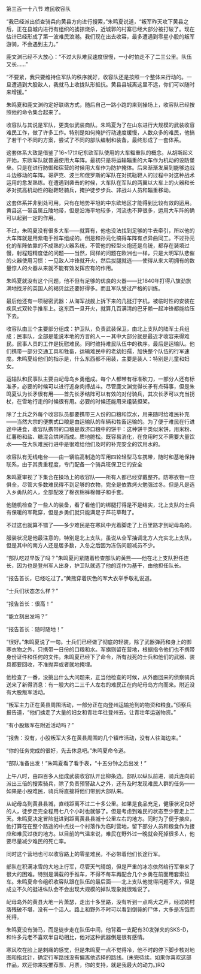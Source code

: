 

第三百一十八节 难民收容队

“我已经派出侦查骑兵向黄县方向进行搜索，”朱鸣夏说道，“叛军昨天攻下黄县之后，正在县城内进行有组织的掳掠烧杀，近城郭的村寨已经大部分被打破了。现在估计已经形成了第一波难民浪潮。我们现在出去收容，最多遭遇到零星小股的叛军游骑，不会遇到主力。”

鹿文渊已经不大放心：“不过大队难民速度很慢，一小时怕走不了二三公里。队伍又长……”

“不要紧，我只要维持住军队的秩序就好，收容队还是按照一个整体来行动的。一旦遭遇到大股敌人，我就马上收拢队形抵抗。黄县县城离这里不远，你们可以随时来增援。”

朱鸣夏和鹿文渊约定好联络方式，随后自己一路小跑的来到操场上，收容队已经按照他的命令集合起来了。

收容队与其说是军队，更类似武装商队。朱鸣夏为了在山东进行大规模的武装收容难民工作，做了许多工作。特别是如何掩护行动速度缓慢，人数众多的难民，他搞了若干个不同的方案，尝试了不同的部队编制和装备。最终形成了一套体系。

这套体系大致是借鉴了16~17世纪东欧军队使用的大车辎重队的概念。从胡斯起义开始，东欧军队就普遍使用大车阵。最初只是将运输辎重的大车作为机动的设防堡垒。只是在进行防御和宿营的时候用大车作为防护掩体。后来渐渐发展到能够边战斗边移动的车阵。哥萨克、波兰和俄罗斯的军队在对抗鞑靼人的过程中对这种战术运用的愈发熟练。在遭遇到袭击的时候，大车队在军队的两翼以大车上的火器和长矛对抗高机动性的鞑靼轻骑兵，掩护徒步步兵、非战斗人员和辎重移动。

这套体系并非到处可用，只有在地势平坦的中东欧地区才能得到比较有效的运用。黄县这一带虽属丘陵地带，但是沿海平地较多，河流也不算很多，运用大车阵的确可以起到一定的作用。

不过，朱鸣夏没有很多大车――就算有，他也没法找到足够的牛去牵引，所以他的大车阵就是用紫电手推车组成的。倒是和孙元化搞得车阵有点异曲同工。不过孙元化的车阵依靠的不成熟的火器系统，不管他的轻型火炮还是鸟铳，都存在装填过慢，射程短精度低的问题――当然，同样的问题在欧洲也一样，只是大明军队悲催的火器使用习惯：一见敌人冲锋就开火，然后拔腿就逃――使得从来大明拥有的数量惊人的火器从来就不能有效发挥应有的作用。

朱鸣夏就没有这个问题，他不但有足够的优良的火器――比1840年打得八旗劲旅满地找牙的英国人的褐贝丝还要好得多。而且军队受过严格的训练。

最后他还有一项秘密武器：从海军战舰上拆下来的几挺打字机，被临时性的安装在疾风式双轮手推车上。这东西一旦开火，就算几百满清的巴牙赖一起冲锋都能给压下去。

收容队由三个主要部分组成：护卫队，负责武装保卫，由北上支队的陆军士兵组成；民事队，全部是能说本地的方言的人－－其中大部分就是最近才收容来得难民。民事人员的工作是抚慰难民。同时维持难民队伍中的秩序。最后是运输队。他们携带一部分交通工具和牲畜，运输难民中的老幼妇孺，加快整个队伍的行军速度。朱鸣夏给他们的指示是，什么东西都不用装，主要是装人：特别是儿童和妇女。

运输队和民事队主要由屺母岛乡勇组成。每个人都带有标准砍刀，一部分人还有标准矛，必要的时候可以进行近身肉搏战斗。尽管鹿文渊觉得长矛有点碍事，但是朱鸣夏认为长矛很有用――首先长矛结阵可以有效的对付骑兵，其次长矛可以充当拐杖，在雪地行走的时候很有用。必要的时候还能用来组装担架。

除了士兵之外每个收容队员都要携带三人份的口粮和饮水，用来随时给难民补充――当然大宗的便携式口粮是由运输队的车辆和牲畜运输的。为了便于难民在行进途中进食，收容队携带的口粮是救济口粮中的饼干：这种饼干类似米饼，用米粉、红薯粉和盐、糖混合烘烤而成。质地脆松。既容易消化，在食用时又不需要大量饮水――在大队难民行进中是很难给他们及时的补充安全的饮用水的。

收容队有无线电台――由一辆临高制造的军用四轮轻型马车携带，随时和基地保持联系，由于其贵重程度，专门配备一个骑兵班保卫它的安全

朱鸣夏审视了下集合在操场上的收容队――所有人都已经穿戴整齐。防寒衣物一应俱全，尽管大多数难民得不到足够的衣物，完全是依靠烤火勉强过冬。但是凡是选入乡勇队的人，全部配发了棉衣棉裤棉帽子和手套。

他随机检查了一些人的装备，看了看他们的绑腿打得是不是结实，北上支队的士兵有保暖的军靴穿，但是乡勇们就只能满足于芦花草鞋了。

不过这也就算不错了――多少难民是在寒风中光着脚走了上百里路才到屺母岛的。

服装状况是他最注意的，特别是北上支队，虽说从全军抽调北方人充实北上支队，但是其中的南方人还是居多数，入冬之后因为冻伤问题减员不少。

“部队吃过早饭了吗？”朱鸣夏问紧随着检查部队的黄熊――他在北上支队担任连长，因为也是登州军人出身，护卫队就选了他的连作为基干，由他担任队长。

“报告首长，已经吃过了。”黄熊穿着灰色的军大衣举手敬礼说道。

“士兵们状态怎么样？”

“报告首长：很高！”

“能立刻出发吗？”

“报告首长：随时随地！”

“很好。”朱鸣夏说了一句。士兵们已经做了彻底的轻装，除了武器弹药和身上的御寒衣物之外，只携带一日份的口粮和水。军旗则留在营地，根据指令他们也不携带身份证件和任何的文件。朱鸣夏已经下了命令，所有战死的士兵和他们的武器、装具都要回收，不准抛弃或者就地掩埋。

他检查了一番，没挑出什么大问题来，正当他检查的时候，从外面回来的侦察骑兵送来了新得消息：有一股大约二三千人左右的难民正在向屺母岛方向而来。附近没有大股叛军活动。

“叛军主力正在黄县周围活动，一部分正在向登州运输抢到的物资和粮食。”侦察兵报告道，“他们掳走了大量的妇女和青壮年往登州去。让青壮年运送物资。”

“有小股叛军在附近活动吗？”

“报告：没有，小股叛军大多在黄县周围的几个镇市活动，没有人往海边来。”

“你的任务完成的很好，先去休息吧。”朱鸣夏命令道。

“部队准备出发！”朱鸣夏看了看手表，“十五分钟之后出发！”

上午八时，由四百多人组成武装收容队开出柳条边。部队以纵队前进，骑兵连向前派出三倍的搜索骑兵，除了负责预警敌人之外，还有及时发现难民人群的任务――如果是小股难民，骑兵将直接将他们带到大部队来。

从屺母岛到黄县县城，直线距离不过二十多公里。如果是食品充足，健康状况良好的人，徒步走完全程用七八个小时也就够了。但是考虑到难民的状态至少要走上二天。朱鸣夏决定冒险挺进到距离黄县县城十公里左右的地方。同时为了便于接应，他打算在在整个路途的中点找一个村落作为临时营地，留下部分人员和粮食作为接应和难民过夜的地方。以目前的气温来说，难民在野外过一晚就会死掉很多人，他要尽量减少难民的死亡率。

同时这个营地也可以收容路上的零星难民，不必带着他们长途行军。

部队在积满冰雪的大地上行军，尽管天气晴朗，但是严重的冰冻依然给行军带来了很大的困难。特别是满载的手推车，不得不每车再配合几个乡勇在前面用套索拉车。朱鸣夏命令组织收容队跟在队伍的最后面――北上支队他觉得问题不大，但是成立不久的挺进纵队会不会出现大规模的掉队现象就很难说了。

屺母岛外的黄县大地一片萧瑟，走出十多里路，没有听到一点鸡犬之声，经过的村落残破不堪，没有一个活人。路上和野外不时可以看到倒毙的尸体，大多是冻饿而死得。

朱鸣夏没有骑马，而是徒步走在队伍中间，他背着一支配有30发弹夹的SKS-D，和许多元老不喜欢半自动相比，他对这种武器倒是很有感情。

寒风吹在脸上是刺痛的感觉，但是朱鸣夏一点不觉得冷，他不时的停下脚步核对地图和指北针，确定行军路线没有偏离他选择的路线。(未完待续。如果你喜欢这部作品，欢迎你来投推荐票、月票，你的支持，就是我最大的动力。)RQ

